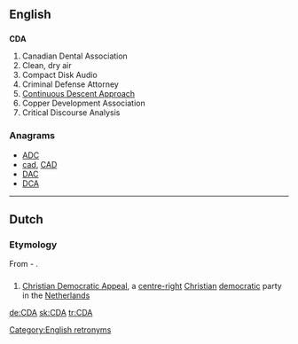 {{also|CdA}}
==English==

==={{initialism-old|en}}===
{{wikipedia}}
'''CDA'''

# Canadian Dental Association
# Clean, dry air
# Compact Disk Audio
# Criminal Defense Attorney
# [[w:Continuous Descent Approach|Continuous Descent Approach]]
# Copper Development Association
# Critical Discourse Analysis

===Anagrams===
* [[ADC#English|ADC]]
* [[cad#English|cad]], [[CAD#English|CAD]]
* [[DAC#English|DAC]]
* [[DCA#English|DCA]]

[[Category:English retronyms]]

----

==Dutch==

===Etymology===
From {{term|christen|Christen|lang=nl}}-{{term|democratisch|Democratisch|lang=nl}} {{term|appèl|Appèl|lang=nl}}.

==={{initialism-old|nl}}===
{{head|nl}}

# [[w:Christian Democratic Appeal|Christian Democratic Appeal]], a [[centre-right]] [[Christian]] [[democratic]] party in the [[Netherlands]]

[[de:CDA]]
[[sk:CDA]]
[[tr:CDA]]